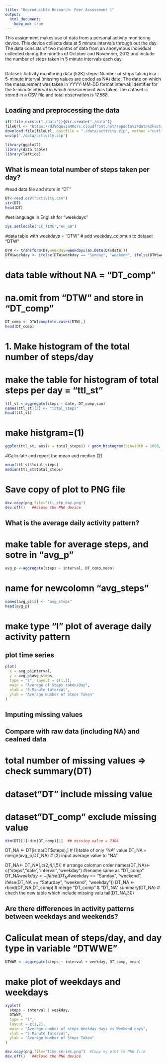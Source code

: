 ```yaml
---
title: "Reproducible Research: Peer Assessment 1"
output: 
  html_document:
    keep_md: true
---
```

This assignment makes use of data from a personal activity monitoring device. This device collects data at 5 minute intervals through out the day. The data consists of two months of data from an anonymous individual collected during the months of October and November, 2012 and include the number of steps taken in 5 minute intervals each day.

##
Dataset: Activity monitoring data [52K]
steps: Number of steps taking in a 5-minute interval (missing values are coded as NA)
date: The date on which the measurement was taken in YYYY-MM-DD format
interval: Identifier for the 5-minute interval in which measurement was taken
The dataset is stored in a CSV file and total observation is 17,568. 



## Loading and preprocessing the data
```r
if(!file.exists("./data")){dir.create("./data")}
fileUrl <- "https://d396qusza40orc.cloudfront.net/repdata%2Fdata%2Factivity.zip"
download.file(fileUrl, destfile = "./data/activity.zip", method ="curl")
unzip("./data/activity.zip")
```
```r
library(ggplot2)
library(data.table)
library(lattice)
```

## What is mean total number of steps taken per day?
#read data file and store in "DT"
```r
DT<-read.csv("activity.csv")
str(DT)
head(DT)
```
#set language in English for "weekdays"
```r
Sys.setlocale("LC_TIME","en_GB")
```
#data table with weekdays = "DTW"
# add weekday_colomun to dataset "DTW"
```r
DTW <- transform(DT,weekday=weekdays(as.Date(DT$date)))
DTW$weekday <- ifelse(DTW$weekday == "Sunday", "weekend", ifelse(DTW$weekday == "Saturday", "weekend", "weekday"))
```
# data table without NA = "DT_comp"
# na.omit from "DTW" and store in "DT_comp"
```r
DT_comp <- DTW[complete.cases(DTW),]
head(DT_comp)
```
# 1. Make histogram of the total number of steps/day
# make the table for histogram of total steps per day = "ttl_st"
```r
ttl_st <-aggregate(steps ~ date, DT_comp,sum)
names(ttl_st)[2] <- "total_steps"
head(ttl_st)
```
# make histgram=(1)
```r
ggplot(ttl_st, aes(x = total_steps)) + geom_histogram(binwidth = 1000, colour = "black", fill="blue") + labs(title = "Total Steps Taken per Day", x = "Number of Steps",y="frequency")
```
#Calculate and report the mean and median (2)
```r
mean(ttl_st$total_steps)
median(ttl_st$total_steps)
```
# Save copy of plot to PNG file
```r
dev.copy(png,file="ttl_stp_day.png")  
dev.off()   ##close the PNG device
```


## What is the average daily activity pattern?
# make table for average steps, and sotre in "avg_p"
```r
avg_p <-aggregate(steps ~ interval, DT_comp,mean)
```
# name for newcolomn "avg_steps"
```r
names(avg_p)[2] <- "avg_steps"
head(avg_p)
```
# make type "l" plot of average daily activity pattern
## plot time series
```r

plot(
  x = avg_p$interval,
  y = avg_p$avg_steps,
  type = "l", layout = c(1,1),
  main = "Average of Steps taken/Day",
  xlab = "5-Minute Interval",
  ylab = "Average Number of Steps Taken"
)
```


## Imputing missing values

## Compare with raw data (including NA) and cealned data
# total number of missing values => check summary(DT)
# dataset"DT" include missing value
# dataset"DT_comp" exclude missing value
```r
dim(DT)[1]-dim(DT_comp)[1]  ## missing value = 2304
```
DT_NA <- DT[is.na(DT$steps),] # (1)table of only "NA" value
DT_NA = merge(avg_p,DT_NA)  # (2) input average value to "NA"

DT_NA<- DT_NA[,c(2,4,1,5)] # arrange colomun order
names(DT_NA)<-c("steps","date","interval","weekday") #rename same as "DT_comp"
DT_NA$weekday <- ifelse(DT_NA$weekday == "Sunday", "weekend", ifelse(DT_NA == "Saturday", "weekend", "weekday"))
DT_NA <-rbind(DT_NA,DT_comp) # merge "DT_comp" & "DT_NA" 
summary(DT_NA) # chech the new table which include missing valu
tail(DT_NA,30)


## Are there differences in activity patterns between weekdays and weekends?
# Caliculat mean of steps/day, and day type in variable "DTWWE"
```r
DTWWE <- aggregate(steps ~ interval + weekday, DT_comp, mean)
```
# make plot of weekdays and weekdays
```r
xyplot(
  steps ~ interval | weekday,
  DTWWE,
  type = "l",
  layout = c(1,2),
  main = "Average number of steps Weekday days vs Weekend days",
  xlab = "5-Minute Interval",
  ylab = "Average Number of Steps Taken"
)

dev.copy(png,file="Time series.png")  #Copy my plot to PNG file
dev.off()   ##close the PNG device
```


